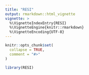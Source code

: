 ```yaml
---
title: "RESI"
output: rmarkdown::html_vignette
vignette: >
  %\VignetteIndexEntry{RESI}
  %\VignetteEngine{knitr::rmarkdown}
  %\VignetteEncoding{UTF-8}
---
```


```r
knitr::opts_chunk$set(
  collapse = TRUE,
  comment = "#>"
)
```

```r
library(RESI)
```
